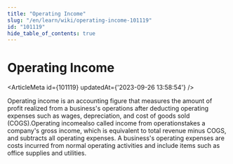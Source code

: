 ```yaml
---
title: "Operating Income"
slug: "/en/learn/wiki/operating-income-101119"
id: "101119"
hide_table_of_contents: true
---
```



# Operating Income

<ArticleMeta id={101119} updatedAt={'2023-09-26 13:58:54'} />
<div className='border-solid border-b border-t-0 my-4 border-[var(--ifm-color-gray-300)]' />

Operating income is an accounting figure that measures the amount of profit realized from a business's operations after deducting operating expenses such as wages, depreciation, and cost of goods sold (COGS).Operating incomealso called income from operationstakes a company's gross income, which is equivalent to total revenue minus COGS, and subtracts all operating expenses. A business's operating expenses are costs incurred from normal operating activities and include items such as office supplies and utilities.
